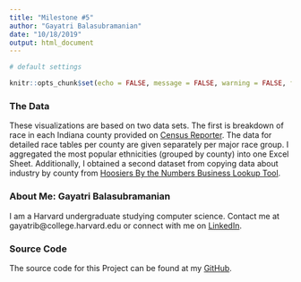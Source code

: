 ```yaml
---
title: "Milestone #5"
author: "Gayatri Balasubramanian"
date: "10/18/2019"
output: html_document
---
```


```r

# default settings

knitr::opts_chunk$set(echo = FALSE, message = FALSE, warning = FALSE, fig.width=7, fig.height=4)

```


### The Data

These visualizations are based on two data sets. The first is breakdown of race in each Indiana county provided on [Census Reporter]("https://censusreporter.org/"). The data for detailed race tables per county are given separately per major race group. I aggregated the most popular ethnicities (grouped by county) into one Excel Sheet. Additionally, I obtained a second dataset from copying data about industry by county from [Hoosiers By the Numbers Business Lookup Tool]("http://www.hoosierdata.in.gov/buslookup/BusLookup.aspx").



### About Me: Gayatri Balasubramanian
I am a Harvard undergraduate studying computer science.
Contact me at gayatrib@college.harvard.edu or connect with me on [LinkedIn]("https://www.linkedin.com/in/gayatriabalasubramanian/").


### Source Code
The source code for this Project can be found at my [GitHub]("https://www.github.com/gayatribalasubramanian/").